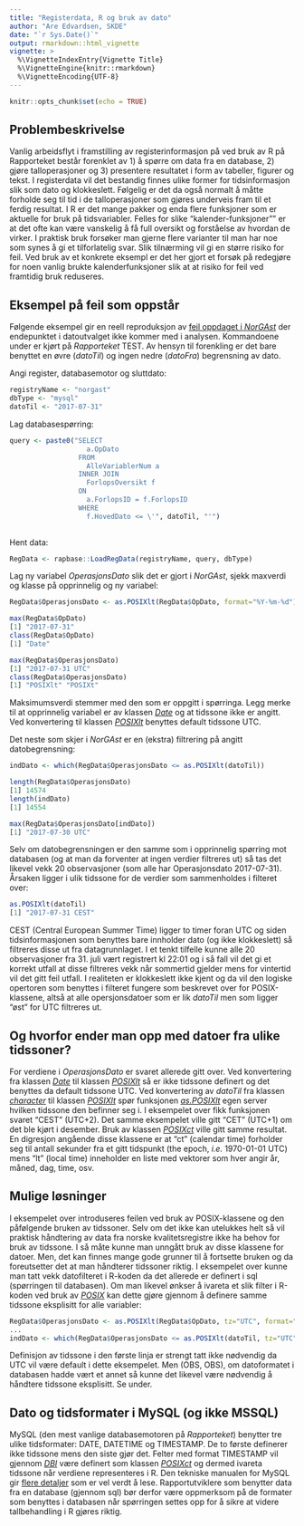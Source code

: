 ```yaml
---
title: "Registerdata, R og bruk av dato"
author: "Are Edvardsen, SKDE"
date: "`r Sys.Date()`"
output: rmarkdown::html_vignette
vignette: >
  %\VignetteIndexEntry{Vignette Title}
  %\VignetteEngine{knitr::rmarkdown}
  %\VignetteEncoding{UTF-8}
---
```


```r
knitr::opts_chunk$set(echo = TRUE)
```

## Problembeskrivelse
Vanlig arbeidsflyt i framstilling av registerinformasjon på ved bruk av R på
Rapporteket består forenklet av 1) å spørre om data fra en database, 2) gjøre
talloperasjoner og 3) presentere resultatet i form av tabeller, figurer og
tekst. I registerdata vil det bestandig finnes ulike former for
tidsinformasjon slik som dato og klokkeslett. Følgelig er det da også normalt
å måtte forholde seg til tid i de talloperasjoner som gjøres underveis fram
til et ferdig resultat. I R er det mange pakker og enda flere funksjoner som er
aktuelle
for bruk på tidsvariabler. Felles for slike "kalender-funksjoner"" er at det
ofte kan være vanskelig å få full oversikt og forståelse av hvordan de virker.
I praktisk
bruk forsøker man gjerne flere varianter til man har noe som synes å gi et
tilforlatelig svar. Slik tilnærming vil gi en
større risiko for feil. Ved bruk av et konkrete eksempl er det her
gjort et forsøk på redegjøre for noen vanlig brukte kalenderfunksjoner slik at
at risiko for feil ved framtidig bruk reduseres.

## Eksempel på feil som oppstår
Følgende eksempel gir en reell reproduksjon av 
[feil oppdaget i *NorGAst*](https://github.com/Rapporteket/norgast/issues/2)
der
endepunktet i datoutvalget ikke kommer med i analysen. Kommandoene under er
kjørt på *Rapporteket* TEST. Av hensyn til forenkling er det bare benyttet
en øvre (*datoTil*) og ingen nedre (*datoFra*) begrensning av dato.

Angi register, databasemotor og sluttdato:
```r
registryName <- "norgast"
dbType <- "mysql"
datoTil <- "2017-07-31"
```

Lag databasespørring:
```r
query <- paste0("SELECT
                   a.OpDato
                 FROM
                   AlleVariablerNum a
                 INNER JOIN
                   ForlopsOversikt f
                 ON
                   a.ForlopsID = f.ForlopsID
                 WHERE
                   f.HovedDato <= \'", datoTil, "'")
                  
```

Hent data:
```r
RegData <- rapbase::LoadRegData(registryName, query, dbType)
```

Lag ny variabel *OperasjonsDato* slik det er gjort i *NorGAst*, sjekk
maxverdi og klasse på opprinnelig og ny variabel:
```r
RegData$OperasjonsDato <- as.POSIXlt(RegData$OpDato, format="%Y-%m-%d")

max(RegData$OpDato)
[1] "2017-07-31"
class(RegData$OpDato)
[1] "Date"

max(RegData$OperasjonsDato)
[1] "2017-07-31 UTC"
class(RegData$OperasjonsDato)
[1] "POSIXlt" "POSIXt"
```
Maksimumsverdi stemmer med den som er oppgitt i spørringa. Legg merke til
at opprinnelig variabel er av klassen
[*Date*](http://stat.ethz.ch/R-manual/R-devel/library/base/html/Dates.html)
og at tidssone ikke er angitt.
Ved konvertering til klassen 
[*POSIXlt*](https://stat.ethz.ch/R-manual/R-devel/library/base/html/DateTimeClasses.html) benyttes default tidssone UTC.

Det neste som skjer i *NorGAst* er en (ekstra) filtrering på angitt
datobegrensning:
```r
indDato <- which(RegData$OperasjonsDato <= as.POSIXlt(datoTil))

length(RegData$OperasjonsDato)
[1] 14574
length(indDato)
[1] 14554

max(RegData$OperasjonsDato[indDato])
[1] "2017-07-30 UTC"
```
Selv om datobegrensningen er den samme som i opprinnelig spørring mot databasen
(og at man da forventer at ingen verdier filtreres ut) så tas det likevel vekk
20 observasjoner (som alle har Operasjonsdato 2017-07-31). Årsaken ligger i
ulik tidssone for de verdier som sammenholdes i filteret over:
```r
as.POSIXlt(datoTil)
[1] "2017-07-31 CEST"
```
CEST (Central European Summer Time) ligger to timer foran UTC og siden
tidsinformasjonen som benyttes bare innholder dato (og ikke klokkeslett) så
filtreres disse ut fra datagrunnlaget. I et tenkt tilfelle kunne alle 20
observasjoner fra 31. juli vært registrert kl 22:01 og i så fall vil det gi et
korrekt utfall at disse filtreres vekk når sommertid gjelder mens for vintertid
vil det gitt feil utfall. I realiteten er klokkeslett ikke kjent og da vil den
logiske opertoren som benyttes i filteret fungere som beskrevet over for
POSIX-klassene, altså at alle opersjonsdatoer som er lik *datoTil* men som
ligger "øst" for UTC filtreres ut.

## Og hvorfor ender man opp med datoer fra ulike tidssoner?
For verdiene i *OperasjonsDato* er svaret allerede gitt over. Ved konvertering
fra klassen
[*Date*](http://stat.ethz.ch/R-manual/R-devel/library/base/html/Dates.html)
til klassen 
[*POSIXlt*](https://stat.ethz.ch/R-manual/R-devel/library/base/html/DateTimeClasses.html)
så er ikke tidssone definert og
det benyttes da default tidssone UTC. Ved konvertering av *datoTil* fra klassen
[*character*](https://stat.ethz.ch/R-manual/R-devel/library/base/html/character.html)
til klassen 
[*POSIXlt*](https://stat.ethz.ch/R-manual/R-devel/library/base/html/DateTimeClasses.html)
spør funksjonen 
[*as.POSIXlt*](https://stat.ethz.ch/R-manual/R-devel/library/base/html/as.POSIXlt.html)
egen server hvilken tidssone den befinner seg i. I eksempelet over fikk
funksjonen svaret "CEST" (UTC+2). Det samme eksempelet ville gitt "CET" (UTC+1)
om det ble kjørt i desember. Bruk av klassen
[*POSIXct*](https://stat.ethz.ch/R-manual/R-devel/library/base/html/DateTimeClasses.html)
ville gitt samme resultat. En digresjon angående disse klassene er at "ct"
(calendar time) forholder seg til antall sekunder fra et gitt tidspunkt (the
epoch, *i.e.* 1970-01-01 UTC) mens "lt" (local time) inneholder en liste med
vektorer som hver angir år, måned, dag, time, osv.

## Mulige løsninger
I eksempelet over introduseres feilen ved bruk av POSIX-klassene og den
påfølgende bruken av tidssoner. Selv om det ikke kan utelukkes helt så vil
praktisk håndtering av data fra norske kvalitetsregistre ikke ha behov for bruk
av tidssone. I så måte kunne man unngått bruk av disse klassene for datoer.
Men, det kan finnes mange gode grunner til å fortsette bruken og da
foreutsetter det at man håndterer tidssoner riktig. I eksempelet over kunne man
tatt vekk datofilteret i R-koden da det allerede er definert i sql (spørringen
til databasen). Om man likevel ønkser å ivareta et slik filter i R-koden ved
bruk av
[*POSIX*](https://stat.ethz.ch/R-manual/R-devel/library/base/html/DateTimeClasses.html)
kan dette gjøre gjennom å definere samme tidssone eksplisitt
for alle variabler:
```r
RegData$OperasjonsDato <- as.POSIXlt(RegData$OpDato, tz="UTC", format="%Y-%m-%d")
...
indDato <- which(RegData$OperasjonsDato <= as.POSIXlt(datoTil, tz="UTC"))
```
Definisjon av tidssone i den første linja er strengt tatt ikke nødvendig da UTC
vil være default i dette eksempelet. Men (OBS, OBS), om datoformatet i
databasen hadde vært et annet så kunne det likevel være nødvendig å håndtere
tidssone eksplisitt. Se under.

## Dato og tidsformater i MySQL (og ikke MSSQL)
MySQL (den mest vanlige databasemotoren på *Rapporteket*) benytter
tre ulike tidsformater: DATE, DATETIME og TIMESTAMP. De to første definerer
ikke tidssone mens den siste gjør det. Felter med format TIMESTAMP vil gjennom
[*DBI*](https://cran.r-project.org/web/packages/DBI/index.html)
være definert som klassen
[*POSIXct*](https://stat.ethz.ch/R-manual/R-devel/library/base/html/DateTimeClasses.html)
og dermed ivareta tidssone når verdiene representeres i R. Den tekniske
manualen for MySQL gir
[flere detaljer](https://dev.mysql.com/doc/refman/5.5/en/datetime.html) som er
vel verdt å lese. Rapportutviklere som benytter data fra en database (gjennom
sql) bør derfor være oppmerksom på de formater som benyttes i databasen når
spørringen settes opp for å sikre at videre tallbehandling i R gjøres riktig.